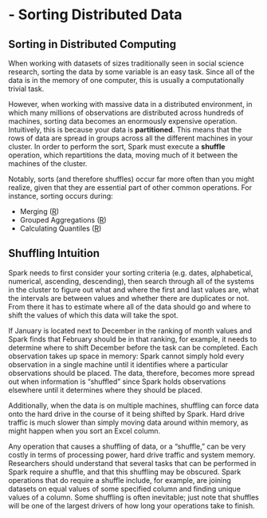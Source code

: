 # - Sorting Distributed Data

## Sorting in Distributed Computing

When working with datasets of sizes traditionally seen in social science research, sorting the data by some variable is an easy task. Since all of the data is in the memory of one computer, this is usually a computationally trivial task.

However, when working with massive data in a distributed environment, in which many millions of observations are distributed across hundreds of machines, sorting data becomes an enormously expensive operation. Intuitively, this is because your data is __partitioned__. This means that the rows of data are spread in groups across all the different machines in your cluster. In order to perform the sort, Spark must execute a __shuffle__ operation, which repartitions the data, moving much of it between the machines of the cluster.

Notably, sorts (and therefore shuffles) occur far more often than you might realize, given that they are essential part of other common operations. For instance, sorting occurs during:

*  Merging ([R](https://github.com/UrbanInstitute/sparkr-tutorials/blob/master/merging.md#merging-sparkr-dataframes))
*  Grouped Aggregations ([R](https://github.com/UrbanInstitute/sparkr-tutorials/blob/master/summary-statistics.md#categorical-data))
*  Calculating Quantiles ([R](https://github.com/UrbanInstitute/sparkr-tutorials/blob/master/summary-statistics.md#approximate-quantiles))

## Shuffling Intuition



Spark needs to first consider your sorting criteria (e.g. dates, alphabetical, numerical, ascending, descending), then search through all of the systems in the cluster to figure out what and where the first and last values are, what the intervals are between values and whether there are duplicates or not. From there it has to estimate where all of the data should go and where to shift the values of which this data will take the spot.


If January is located next to December in the ranking of month values and Spark finds that February should be in that ranking, for example, it needs to determine where to shift December before the task can be completed.  Each observation takes up space in memory: Spark cannot simply hold every observation in a single machine until it identifies where a particular observations should be placed. The data, therefore, becomes more spread out when information is "shuffled" since Spark holds observations elsewhere until it determines where they should be placed.


Additionally, when the data is on multiple machines, shuffling can force data onto the hard drive in the course of it being shifted by Spark. Hard drive traffic is much slower than simply moving data around within memory, as might happen when you sort an Excel column. 


Any operation that causes a shuffling of data, or a "shuffle," can be very costly in terms of processing power, hard drive traffic and system memory.  Researchers should understand that several tasks that can be performed in Spark require a shuffle, and that this shuffling may be obscured. Spark operations that do require a shuffle include, for example, are joining datasets on equal values of some specified column and finding unique values of a column. Some shuffling is often inevitable; just note that shuffles will be one of the largest drivers of how long your operations take to finish.
